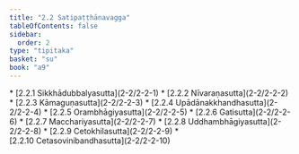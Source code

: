 ```yaml
---
title: "2.2 Satipaṭṭhānavagga"
tableOfContents: false
sidebar:
  order: 2
type: "tipitaka"
basket: "su"
book: "a9"
---
```



<DynamicBreadcrumb />



<TableOfContents book="a9" section="2.2">
* [2.2.1 Sikkhādubbalyasutta](2-2/2-2-1)
* [2.2.2 Nīvaraṇasutta](2-2/2-2-2)
* [2.2.3 Kāmaguṇasutta](2-2/2-2-3)
* [2.2.4 Upādānakkhandhasutta](2-2/2-2-4)
* [2.2.5 Orambhāgiyasutta](2-2/2-2-5)
* [2.2.6 Gatisutta](2-2/2-2-6)
* [2.2.7 Macchariyasutta](2-2/2-2-7)
* [2.2.8 Uddhambhāgiyasutta](2-2/2-2-8)
* [2.2.9 Cetokhilasutta](2-2/2-2-9)
* [2.2.10 Cetasovinibandhasutta](2-2/2-2-10)
</TableOfContents>